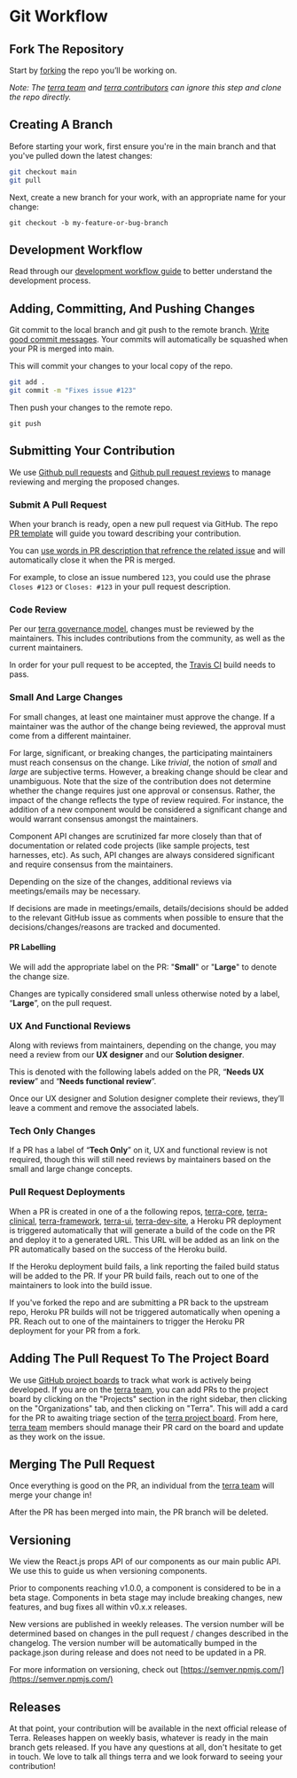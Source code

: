 
# Git Workflow

<div className="tui-illustration-grid">
<div className="tui-illustration-grid-col">

## Fork The Repository

Start by [forking](https://help.github.com/articles/fork-a-repo/) the repo you’ll be working on.

_Note: The [terra team](https://github.com/orgs/cerner/teams/terra) and [terra contributors](https://github.com/orgs/cerner/teams/terra-contributors) can ignore this step and clone the repo directly._

## Creating A Branch

Before starting your work, first ensure you're in the main branch and that you've pulled down the latest changes:

```sh
git checkout main
git pull
```

Next, create a new branch for your work, with an appropriate name for your change:

`git checkout -b my-feature-or-bug-branch`

</div>
<div className="tui-illustration-grid-col tui-illustration-grid-col-illustration">
<DeveloperActivityIcon />
</div>
</div>

## Development Workflow

Read through our [development workflow guide](/about/terra-ui/contributing/developer-workflow) to better understand the development process.

## Adding, Committing, And Pushing Changes

Git commit to the local branch and git push to the remote branch. [Write good commit messages](http://tbaggery.com/2008/04/19/a-note-about-git-commit-messages.html).
Your commits will automatically be squashed when your PR is merged into main.

This will commit your changes to your local copy of the repo.

```sh
git add .
git commit -m "Fixes issue #123"
```

Then push your changes to the remote repo.

`git push`

## Submitting Your Contribution

We use [Github pull requests](https://help.github.com/articles/about-pull-requests/) and [Github pull request reviews](https://help.github.com/articles/about-pull-request-reviews/) to manage reviewing and merging the proposed changes.

### Submit A Pull Request

When your branch is ready, open a new pull request via GitHub. The repo [PR template](https://github.com/cerner/terra-ui/blob/main/.github/PULL_REQUEST_TEMPLATE.md) will guide you toward describing your contribution.

You can [use words in PR description that refrence the related issue](https://help.github.com/articles/closing-issues-using-keywords/) and will automatically close it when the PR is merged.

For example, to close an issue numbered `123`, you could use the phrase `Closes #123` or `Closes: #123` in your pull request description.

### Code Review

Per our [terra governance model](https://github.com/cerner/terra-ui/blob/main/GOVERNANCE.md), changes must be reviewed by the maintainers. This includes contributions from the community, as well as the current maintainers.

In order for your pull request to be accepted, the [Travis CI](https://travis-ci.org/) build needs to pass.

### Small And Large Changes

For small changes, at least one maintainer must approve the change. If a maintainer was the author of the change being reviewed, the approval must come from a different maintainer.

For large, significant, or breaking changes, the participating maintainers must reach consensus on the change. Like *trivial*, the notion of *small* and *large* are subjective terms. However, a breaking change should be clear and unambiguous. Note that the size of the contribution does not determine whether the change requires just one approval or consensus. Rather, the impact of the change reflects the type of review required. For instance, the addition of a new component would be considered a significant change and would warrant consensus amongst the maintainers.

Component API changes are scrutinized far more closely than that of documentation or related code projects (like sample projects, test harnesses, etc). As such, API changes are always considered significant and require consensus from the maintainers.

Depending on the size of the changes, additional reviews via meetings/emails may be necessary.

If decisions are made in meetings/emails, details/decisions should be added to the relevant GitHub issue as comments when possible to ensure that the decisions/changes/reasons are tracked and documented.

#### PR Labelling

We will add the appropriate label on the PR: "**Small**" or "**Large**" to denote the change size.

Changes are typically considered small unless otherwise noted by a label, “**Large**”, on the pull request.

### UX And Functional Reviews

Along with reviews from maintainers, depending on the change, you may need a review from our **UX designer** and our **Solution designer**.

This is denoted with the following labels added on the PR, “**Needs UX review**” and “**Needs functional review**”.

Once our UX designer and Solution designer complete their reviews, they’ll leave a comment and remove the associated labels.

### Tech Only Changes
If a PR has a label of “**Tech Only**” on it, UX and functional review is not required, though this will still need reviews by maintainers based on the small and large change concepts.

### Pull Request Deployments

When a PR is created in one of a the following repos, [terra-core](https://github.com/cerner/terra-core), [terra-clinical](https://github.com/cerner/terra-clinical), [terra-framework](https://github.com/cerner/terra-framework), [terra-ui](https://github.com/cerner/terra-ui), [terra-dev-site](https://github.com/cerner/terra-dev-site), a Heroku PR deployment is triggered automatically that will generate a build of the code on the PR and deploy it to a generated URL. This URL will be added as an link on the PR automatically based on the success of the Heroku build.

If the Heroku deployment build fails, a link reporting the failed build status will be added to the PR. If your PR build fails, reach out to one of the maintainers to look into the build issue.

If you've forked the repo and are submitting a PR back to the upstream repo, Heroku PR builds will not be triggered automatically when opening a PR. Reach out to one of the maintainers to trigger the Heroku PR deployment for your PR from a fork.

## Adding The Pull Request To The Project Board

We use [GitHub project boards](https://help.github.com/articles/about-project-boards/) to track what work is actively being developed. If you are on the [terra team](https://github.com/orgs/cerner/teams/terra), you can add PRs to the project board by clicking on the "Projects" section in the right sidebar, then clicking on the "Organizations" tab, and then clicking on "Terra". This will add a card for the PR to awaiting triage section of the [terra project board](https://github.com/orgs/cerner/projects/1). From here, [terra team](https://github.com/orgs/cerner/teams/terra) members should manage their PR card on the board and update as they work on the issue.

## Merging The Pull Request

Once everything is good on the PR, an individual from the [terra team](https://github.com/orgs/cerner/teams/terra) will merge your change in!

After the PR has been merged into main, the PR branch will be deleted.

## Versioning

We view the React.js props API of our components as our main public API. We use this to guide us when versioning components.

Prior to components reaching v1.0.0, a component is considered to be in a beta stage. Components in beta stage may include breaking changes, new features, and bug fixes all within v0.x.x releases.

New versions are published in weekly releases. The version number will be determined based on changes in the pull request / changes described in the changelog. The version number will be automatically bumped in the package.json during release and does not need to be updated in a PR.

For more information on versioning, check out [https://semver.npmjs.com/](https://semver.npmjs.com/)

## Releases

At that point, your contribution will be available in the next official release of Terra. Releases happen on weekly basis, whatever is ready in the main branch gets released. If you have any questions at all, don't hesitate to get in touch. We love to talk all things terra and we look forward to seeing your contribution!
